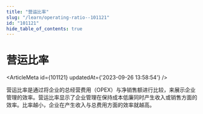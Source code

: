 ```yaml
---
title: "营运比率"
slug: "/learn/operating-ratio--101121"
id: "101121"
hide_table_of_contents: true
---
```



# 营运比率

<ArticleMeta id={101121} updatedAt={'2023-09-26 13:58:54'} />
<div className='border-solid border-b border-t-0 my-4 border-[var(--ifm-color-gray-300)]' />

营运比率是通过将企业的总经营费用（OPEX）与净销售额进行比较，来展示企业管理的效率。营运比率显示了企业管理在保持成本低廉同时产生收入或销售方面的效率。比率越小，企业在产生收入与总费用方面的效率就越高。
